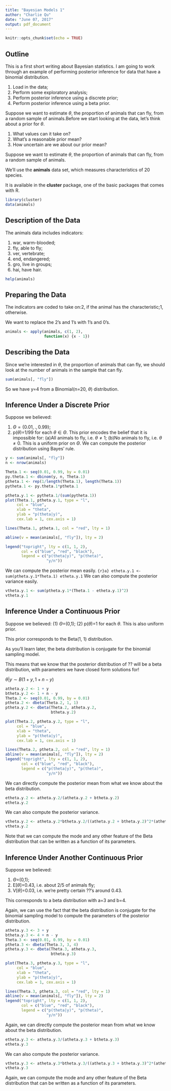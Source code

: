---
title: "Bayesian Models 1"
author: "Charlie Qu"
date: "June 07, 2017"
output: pdf_document
---

```{r setup, include=FALSE}
knitr::opts_chunk$set(echo = TRUE)
```

## Outline

This is a first short writing about Bayesian statistics. I am going to work through an example of performing posterior inference for data that have a binomial distribution.

1. Load in the data; 
2. Perform some exploratory analysis; 
3. Perform posterior inference using a discrete prior; 
4. Perform posterior inference using a beta prior. 

Suppose we want to estimate $\theta$, the proportion of animals that can fly, from a random sample of animals.Before we start looking at the data, let's think about a prior for $\theta$.

(1) What values can it take on?
(2) What's a reasonable prior mean?
(3) How uncertain are we about our prior mean?

Suppose we want to estimate $\theta$, the proportion of animals that can fly, from a random sample of animals.

We'll use the **animals** data set, which measures characteristics of 20 species.

It is available in the **cluster** package, one of the basic packages that comes with R.
```{r}
library(cluster)
data(animals)
```

## Description of the Data

The animals data includes indicators:

(1) war, warm-blooded;
(2) fly, able to fly;
(3) ver, vertebrate;
(4) end, endangered;
(5) gro, live in groups;
(6) hai, have hair.

```{r}
help(animals)
```

## Preparing the Data

The indicators are coded to take on:2, if the animal has the characteristic;1, otherwise. 

We want to replace the 2's and 1's with 1's and 0's.
```{r}
animals <- apply(animals, c(1, 2), 
                 function(x) {x - 1})
```

## Describing the Data

Since we're interested in $\theta$, the proportion of animals that can fly, we should look at the number of animals in the sample that can fly.
```{r}
sum(animals[, "fly"])
```
So we have y=4 from a Binomial(n=20, $\theta$) distribution.

## Inference Under a Discrete Prior 

Suppose we believed:

(1) $\Theta=\{0.01,.,0.99\}$;
(2) p($\theta$)=1/99 for each $\theta\in \Theta$.
This prior encodes the belief that it is impossible for: 
(a)All animals to fly, i.e. $\theta\neq1$; 
(b)No animals to fly, i.e. $\theta\neq0$. 
This is a uniform prior on $\Theta$. 
We can compute the posterior distribution using Bayes' rule.
```{r}
y <- sum(animals[, "fly"])
n <- nrow(animals)

Theta.1 <- seq(0.01, 0.99, by = 0.01)
py.theta.1 <- dbinom(y, n, Theta.1)
ptheta.1 <- rep(1/length(Theta.1), length(Theta.1))
pytheta.1 <- py.theta.1*ptheta.1

ptheta.y.1 <- pytheta.1/(sum(pytheta.1))
plot(Theta.1, ptheta.y.1, type = "l", 
     col = "blue",
     xlab = "theta",
     ylab = "p(theta|y)", 
     cex.lab = 1, cex.axis = 1)

lines(Theta.1, ptheta.1, col = "red", lty = 1)

abline(v = mean(animals[, "fly"]), lty = 2)

legend("topright", lty = c(1, 1, 2), 
       col = c("blue", "red", "black"),
       legend = c("p(theta|y)", "p(theta)", 
                  "y/n"))
```
We can compute the posterior mean easily.
```{r}a}
etheta.y.1 <- sum(ptheta.y.1*Theta.1)
etheta.y.1
```
We can also compute the posterior variance easily.
```{r}
vtheta.y.1 <- sum(ptheta.y.1*(Theta.1 - etheta.y.1)^2)
vtheta.y.1
```

## Inference Under a Continuous Prior 

Suppose we believed: 
(1) $\Theta$=(0,1); 
(2) p($\theta$)=1 for each $\theta$. 
This is also uniform prior.

This prior corresponds to the Beta(1, 1) distribution.

As you'll learn later, the beta distribution is conjugate for the binomial sampling model.

This means that we know that the posterior distribution of ?? will be a beta distribution, with parameters we have closed form solutions for!

$\theta|y \sim B(1+y,1+n-y)$
```{r}
atheta.y.2 <- 1 + y
btheta.y.2 <- 1 + n - y
Theta.2 <- seq(0.01, 0.99, by = 0.01)
ptheta.2 <- dbeta(Theta.2, 1, 1)
ptheta.y.2 <- dbeta(Theta.2, atheta.y.2, 
                    btheta.y.2)

plot(Theta.2, ptheta.y.2, type = "l", 
     col = "blue",
     xlab = "theta",
     ylab = "p(theta|y)", 
     cex.lab = 1, cex.axis = 1)

lines(Theta.2, ptheta.2, col = "red", lty = 1)
abline(v = mean(animals[, "fly"]), lty = 2)
legend("topright", lty = c(1, 1, 2), 
       col = c("blue", "red", "black"),
       legend = c("p(theta|y)", "p(theta)", 
                  "y/n"))
```
We can directly compute the posterior mean from what we know about the beta distribution.
```{r}
etheta.y.2 <- atheta.y.2/(atheta.y.2 + btheta.y.2)
etheta.y.2
```
We can also compute the posterior variance.
```{r}
vtheta.y.2 <- atheta.y.2*btheta.y.2/((atheta.y.2 + btheta.y.2)^2*(atheta.y.2 + btheta.y.2 + 1))
vtheta.y.2
```
Note that we can compute the mode and any other feature of the Beta distribution that can be written as a function of its parameters.

## Inference Under Another Continuous Prior

Suppose we believed:

(1) $\Theta$=(0,1);
(2) E[$\theta$]=0.43, i.e. about 2/5 of animals fly;
(3) V[$\theta$]=0.03, i.e. we're pretty certain ??'s around 0.43. 

This corresponds to a beta distribution with a=3 and b=4.

Again, we can use the fact that the beta distribution is conjugate for the binomial sampling model to compute the parameters of the posterior distribution.

```{r}
atheta.y.3 <- 3 + y
btheta.y.3 <- 4 + n - y
Theta.3 <- seq(0.01, 0.99, by = 0.01)
ptheta.3 <- dbeta(Theta.3, 3, 4)
ptheta.y.3 <- dbeta(Theta.3, atheta.y.3, 
                    btheta.y.3)

plot(Theta.3, ptheta.y.3, type = "l", 
     col = "blue",
     xlab = "theta",
     ylab = "p(theta|y)", 
     cex.lab = 1, cex.axis = 1)

lines(Theta.3, ptheta.3, col = "red", lty = 1)
abline(v = mean(animals[, "fly"]), lty = 2)
legend("topright", lty = c(1, 1, 2), 
       col = c("blue", "red", "black"),
       legend = c("p(theta|y)", "p(theta)", 
                  "y/n"))
```

Again, we can directly compute the posterior mean from what we know about the beta distribution.
```{r}
etheta.y.3 <- atheta.y.3/(atheta.y.3 + btheta.y.3)
etheta.y.3
```
We can also compute the posterior variance.
```{r}
vtheta.y.3 <- atheta.y.3*btheta.y.3/((atheta.y.3 + btheta.y.3)^2*(atheta.y.3 + btheta.y.3 + 1))
vtheta.y.3
```
Again, we can compute the mode and any other feature of the Beta distribution that can be written as a function of its parameters.
